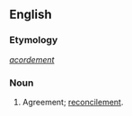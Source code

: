 ==English==

===Etymology===
{{etyl|fro|en}} ''[[acordement]]''

===Noun===
{{en-noun}}

# {{label|en|obsolete}} Agreement; [[reconcilement]].